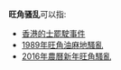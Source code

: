 '''旺角骚乱'''可以指:
* [[香港的士罷駛事件|香港的士罷駛事件]]
* [[1989年旺角油麻地騷亂|1989年旺角油麻地騷亂]]
* [[2016年農曆新年旺角騷亂|2016年農曆新年旺角騷亂]]
{{Disambiguation|Cat=四字中国事件消歧义}}